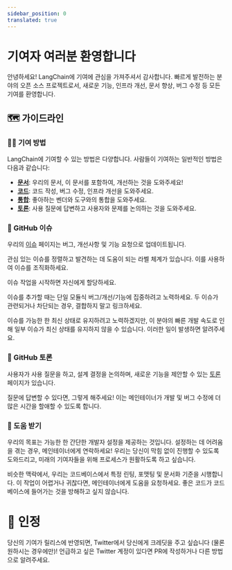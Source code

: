 ```yaml
---
sidebar_position: 0
translated: true
---
```


# 기여자 여러분 환영합니다

안녕하세요! LangChain에 기여에 관심을 가져주셔서 감사합니다.
빠르게 발전하는 분야의 오픈 소스 프로젝트로서, 새로운 기능, 인프라 개선, 문서 향상, 버그 수정 등 모든 기여를 환영합니다.

## 🗺️ 가이드라인

### 👩‍💻 기여 방법

LangChain에 기여할 수 있는 방법은 다양합니다. 사람들이 기여하는 일반적인 방법은 다음과 같습니다:

- [**문서**](/docs/contributing/documentation/style_guide): 우리의 문서, 이 문서를 포함하여, 개선하는 것을 도와주세요!
- [**코드**](./code.mdx): 코드 작성, 버그 수정, 인프라 개선을 도와주세요.
- [**통합**](integrations.mdx): 좋아하는 벤더와 도구와의 통합을 도와주세요.
- [**토론**](https://github.com/langchain-ai/langchain/discussions): 사용 질문에 답변하고 사용자와 문제를 논의하는 것을 도와주세요.

### 🚩 GitHub 이슈

우리의 [이슈](https://github.com/langchain-ai/langchain/issues) 페이지는 버그, 개선사항 및 기능 요청으로 업데이트됩니다.

관심 있는 이슈를 정렬하고 발견하는 데 도움이 되는 라벨 체계가 있습니다. 이를 사용하여 이슈를 조직화하세요.

이슈 작업을 시작하면 자신에게 할당하세요.

이슈를 추가할 때는 단일 모듈식 버그/개선/기능에 집중하려고 노력하세요.
두 이슈가 관련되거나 차단되는 경우, 결합하지 말고 링크하세요.

이슈를 가능한 한 최신 상태로 유지하려고 노력하겠지만, 이 분야의 빠른 개발 속도로 인해 일부 이슈가 최신 상태를 유지하지 않을 수 있습니다.
이러한 일이 발생하면 알려주세요.

### 💭 GitHub 토론

사용자가 사용 질문을 하고, 설계 결정을 논의하며, 새로운 기능을 제안할 수 있는 [토론](https://github.com/langchain-ai/langchain/discussions) 페이지가 있습니다.

질문에 답변할 수 있다면, 그렇게 해주세요! 이는 메인테이너가 개발 및 버그 수정에 더 많은 시간을 할애할 수 있도록 합니다.

### 🙋 도움 받기

우리의 목표는 가능한 한 간단한 개발자 설정을 제공하는 것입니다. 설정하는 데 어려움을 겪는 경우, 메인테이너에게 연락하세요!
우리는 당신이 막힘 없이 진행할 수 있도록 도와드리고, 미래의 기여자들을 위해 프로세스가 원활하도록 하고 싶습니다.

비슷한 맥락에서, 우리는 코드베이스에서 특정 린팅, 포맷팅 및 문서화 기준을 시행합니다.
이 작업이 어렵거나 귀찮다면, 메인테이너에게 도움을 요청하세요. 좋은 코드가 코드베이스에 들어가는 것을 방해하고 싶지 않습니다.

# 🌟 인정

당신의 기여가 릴리스에 반영되면, Twitter에서 당신에게 크레딧을 주고 싶습니다 (물론 원하시는 경우에만)!
언급하고 싶은 Twitter 계정이 있다면 PR에 작성하거나 다른 방법으로 알려주세요.